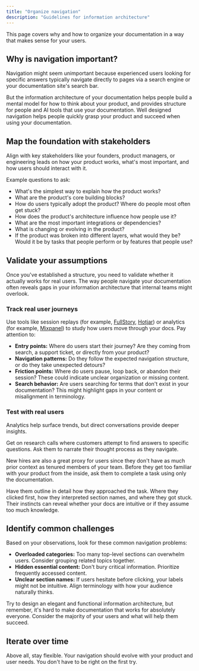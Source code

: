 ```yaml
---
title: "Organize navigation"
description: "Guidelines for information architecture"
---
```


<Tip>
This page covers why and how to organize your documentation in a way that makes sense for your users. 
</Tip>

## Why is navigation important?

Navigation might seem unimportant because experienced users looking for specific answers typically navigate directly to pages via a search engine or your documentation site's search bar.

But the information architecture of your documentation helps people build a mental model for how to think about your product, and provides structure for people and AI tools that use your documentation. Well designed navigation helps people quickly grasp your product and succeed when using your documentation.

## Map the foundation with stakeholders

Align with key stakeholders like your founders, product managers, or engineering leads on how your product works, what's most important, and how users should interact with it. 

Example questions to ask: 

- What's the simplest way to explain how the product works?
- What are the product's core building blocks?
- How do users typically adopt the product? Where do people most often get stuck?
- How does the product's architecture influence how people use it?
- What are the most important integrations or dependencies?
- What is changing or evolving in the product?
- If the product was broken into different layers, what would they be? Would it be by tasks that people perform or by features that people use?

## Validate your assumptions

Once you've established a structure, you need to validate whether it actually works for real users. The way people navigate your documentation often reveals gaps in your information architecture that internal teams might overlook.

### Track real user journeys

Use tools like session replays (for example, [FullStory](https://www.fullstory.com), [Hotjar](https://www.hotjar.com)) or analytics (for example, [Mixpanel](https://mixpanel.com)) to study how users move through your docs. Pay attention to:

- **Entry points:** Where do users start their journey? Are they coming from search, a support ticket, or directly from your product?
- **Navigation patterns:** Do they follow the expected navigation structure, or do they take unexpected detours?
- **Friction points:** Where do users pause, loop back, or abandon their session? These could indicate unclear organization or missing content.
- **Search behavior:** Are users searching for terms that don't exist in your documentation? This might highlight gaps in your content or misalignment in terminology.

### Test with real users

Analytics help surface trends, but direct conversations provide deeper insights. 

Get on research calls where customers attempt to find answers to specific questions. Ask them to narrate their thought process as they navigate.

New hires are also a great proxy for users since they don't have as much prior context as tenured members of your team. Before they get too familiar with your product from the inside, ask them to complete a task using only the documentation.

Have them outline in detail how they approached the task. Where they clicked first, how they interpreted section names, and where they got stuck. Their instincts can reveal whether your docs are intuitive or if they assume too much knowledge.

## Identify common challenges

Based on your observations, look for these common navigation problems:

- **Overloaded categories:** Too many top-level sections can overwhelm users. Consider grouping related topics together.
- **Hidden essential content:** Don't bury critical information. Prioritize frequently accessed content.
- **Unclear section names:** If users hesitate before clicking, your labels might not be intuitive. Align terminology with how your audience naturally thinks.

Try to design an elegant and functional information architecture, but remember, it's hard to make documentation that works for absolutely everyone. Consider the majority of your users and what will help them succeed.

## Iterate over time

Above all, stay flexible. Your navigation should evolve with your product and user needs. You don't have to be right on the first try.

